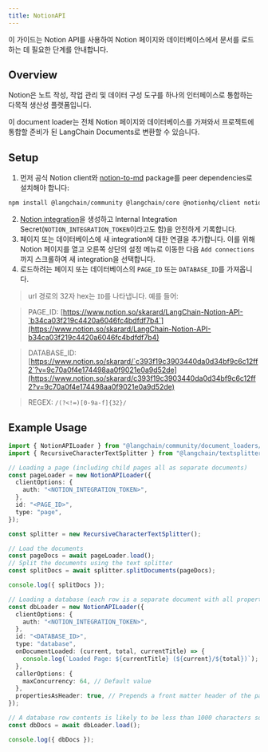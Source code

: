 ```yaml
---
title: NotionAPI
---
```


이 가이드는 Notion API를 사용하여 Notion 페이지와 데이터베이스에서 문서를 로드하는 데 필요한 단계를 안내합니다.

## Overview

Notion은 노트 작성, 작업 관리 및 데이터 구성 도구를 하나의 인터페이스로 통합하는 다목적 생산성 플랫폼입니다.

이 document loader는 전체 Notion 페이지와 데이터베이스를 가져와서 프로젝트에 통합할 준비가 된 LangChain Documents로 변환할 수 있습니다.

## Setup

1. 먼저 공식 Notion client와 [notion-to-md](https://www.npmjs.com/package/notion-to-md) package를 peer dependencies로 설치해야 합니다:

```bash npm
npm install @langchain/community @langchain/core @notionhq/client notion-to-md
```

2. [Notion integration](https://www.notion.so/my-integrations)을 생성하고 Internal Integration Secret(`NOTION_INTEGRATION_TOKEN`이라고도 함)을 안전하게 기록합니다.
3. 페이지 또는 데이터베이스에 새 integration에 대한 연결을 추가합니다. 이를 위해 Notion 페이지를 열고 오른쪽 상단의 설정 메뉴로 이동한 다음 `Add connections`까지 스크롤하여 새 integration을 선택합니다.
4. 로드하려는 페이지 또는 데이터베이스의 `PAGE_ID` 또는 `DATABASE_ID`를 가져옵니다.

> url 경로의 32자 hex는 `ID`를 나타냅니다. 예를 들어:

> PAGE_ID: [https://www.notion.so/skarard/LangChain-Notion-API-`b34ca03f219c4420a6046fc4bdfdf7b4`](https://www.notion.so/skarard/LangChain-Notion-API-b34ca03f219c4420a6046fc4bdfdf7b4)

> DATABASE_ID: [https://www.notion.so/skarard/`c393f19c3903440da0d34bf9c6c12ff2`?v=9c70a0f4e174498aa0f9021e0a9d52de](https://www.notion.so/skarard/c393f19c3903440da0d34bf9c6c12ff2?v=9c70a0f4e174498aa0f9021e0a9d52de)

> REGEX: `/(?<!=)[0-9a-f]{32}/`

## Example Usage

```typescript
import { NotionAPILoader } from "@langchain/community/document_loaders/web/notionapi";
import { RecursiveCharacterTextSplitter } from "@langchain/textsplitters";

// Loading a page (including child pages all as separate documents)
const pageLoader = new NotionAPILoader({
  clientOptions: {
    auth: "<NOTION_INTEGRATION_TOKEN>",
  },
  id: "<PAGE_ID>",
  type: "page",
});

const splitter = new RecursiveCharacterTextSplitter();

// Load the documents
const pageDocs = await pageLoader.load();
// Split the documents using the text splitter
const splitDocs = await splitter.splitDocuments(pageDocs);

console.log({ splitDocs });

// Loading a database (each row is a separate document with all properties as metadata)
const dbLoader = new NotionAPILoader({
  clientOptions: {
    auth: "<NOTION_INTEGRATION_TOKEN>",
  },
  id: "<DATABASE_ID>",
  type: "database",
  onDocumentLoaded: (current, total, currentTitle) => {
    console.log(`Loaded Page: ${currentTitle} (${current}/${total})`);
  },
  callerOptions: {
    maxConcurrency: 64, // Default value
  },
  propertiesAsHeader: true, // Prepends a front matter header of the page properties to the page contents
});

// A database row contents is likely to be less than 1000 characters so it's not split into multiple documents
const dbDocs = await dbLoader.load();

console.log({ dbDocs });
```